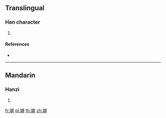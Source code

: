{{character info/new}}
==Translingual==

===Han character===
{{Han char|rn=117|rad=立|as=11|sn=16|four=07141|canj=YTSTT}}

# {{defn|Han|sort=立11}}

====References====
* {{Han ref|kx=0872.300|dkj=25804|dj=1303.180|hdz=42715.030|uh=7AEE|ud=31470|bh=E34D|bd=58189}}

----

==Mandarin==

===Hanzi===
{{cmn-hanzi|pin=[[píng]] ([[ping2]])|wg=p'ing<sup>2</sup>}}

# {{defn|lang=cmn|sort=立11}}

[[fr:竮]]
[[pl:竮]]
[[th:竮]]
[[zh:竮]]